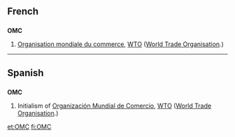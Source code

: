 ==French==

==={{initialism|French}}===
'''OMC'''

# [[Organisation mondiale du commerce]], [[WTO]] ([[World Trade Organisation]].)

----

==Spanish==

==={{initialism|Spanish}}===
'''OMC'''

# Initialism of [[Organización Mundial de Comercio]], [[WTO]] ([[World Trade Organisation]].)

[[et:OMC]]
[[fi:OMC]]